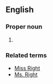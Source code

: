 ==English==

===Proper noun===
{{en-proper noun|sg=[[Mr.]] [[Right]]}}

# {{alternative form of|[[Mister Right]]}}

===Related terms===
*[[Miss Right]]
*[[Ms. Right]]